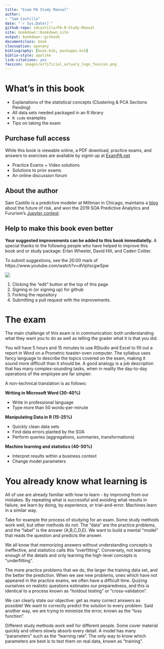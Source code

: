 ```yaml
--- 
title: "Exam PA Study Manual"
author: 
- "Sam Castillo"
date: "`r Sys.Date()`"
github-repo: sdcastillo/PA-R-Study-Manual
site: bookdown::bookdown_site
output: bookdown::gitbook
documentclass: book
classoption: openany
bibliography: [book.bib, packages.bib]
biblio-style: apalike
link-citations: yes
favicon: images/artificial_actuary_logo_favicon.png
---
```


# What's in this book

- Explanations of the statistical concepts (Clustering & PCA Sections Pending)
- All data sets needed packaged in an R library
- `R code` examples
- Tips on taking the exam

## Purchase full access

While this book is viewable online, a PDF download, practice exams, and answers to exercises are available by signin up at [ExamPA.net](https://www.exampa.net/pricing)

- Practice Exams + Video solutions
- Solutions to prior exams
- An online discussion forum


## About the author

Sam Castillo is a predictive modeler at Milliman in Chicago, maintains a [blog](http://artificialactuary.com/) about the future of risk, and won the 2019 SOA Predictive Analytics and Fururism's [Jupyter contest](https://nbviewer.jupyter.org/github/SOASections/SOA-Predictive-Modeling-Innovation-and-Industry-Contest-2019-First-Place/blob/master/Predicting%20Uncertainty%20Prediction%20Intervals%20from%20Gradient%20Boosted%20Quantile%20Regression.ipynb).

## Help to make this book even better

**Your suggested improvements can be added to this book immediatelly.**  A special thanks to the following people who have helped to improve this book and or study package: Erlan Wheeler, David Hill, and Caden Collier.

To submit suggestions, see the 20:00 mark of https://www.youtube.com/watch?v=dVqVscgwSpw

![](images/gitbook_pull_request.png)

1.  Clicking the "edit" button at the top of this page
2.  Signing in (or signing up) for github
3.  Forking the repository
4.  Submitting a pull request with the improvements.




# The exam

The main challenge  of this exam is in communication: both understanding what they want you to do as well as telling the grader what it is that you did.

You will have 5 hours and 15 minutes to use RStudio and Excel to fill out a report in Word on a Prometric toaster-oven computer.  The syllabus uses fancy language to describe the topics covered on the exam, making it sound more difficult than it should be.  A good analogy is a job description that has many complex-sounding tasks, when in reality the day-to-day operations of the employee are far simpler.

A non-technical translation is as follows:

**Writing in Microsoft Word (30-40%)**

- Write in professional language
- Type more than 50 words-per-minute

**Manipulating Data in R (15-25%)**

- Quickly clean data sets
- Find data errors planted by the SOA
- Perform queries (aggregations, summaries, transformations)

**Machine learning and statistics (40-50%)**

- Interpret results within a business context
- Change model parameters



# You already know what learning is

All of use are already familiar with how to learn - by improving from our mistakes.  By repeating what is successful and avoiding what results in failure, we learn by doing, by experience, or trial-and-error.  Machines learn in a similar way.

Take for example the process of studying for an exam.  Some study methods work well, but other methods do not.  The "data" are the practice problems, and the “label” is the answer (A,B,C,D,E).  We want to build a mental "model” that reads the question and predicts the answer.

We all know that memorizing answers without understanding concepts is ineffective, and statistics calls this "overfitting".  Conversely, not learning enough of the details and only learning the high-level concepts is "underfitting".

The more practice problems that we do, the larger the training data set, and the better the prediction.  When we see new problems, ones which have not appeared in the practice exams, we often have a difficult time. Quizing ourselves on realistic questions estimates our preparedness, and this is identical to a process known as "holdout testing" or "cross-validation". 

We can clearly state our objective: get as many correct answers as possible! We want to correctly predict the solution to every problem.  Said another way, we are trying to minimize the error, known as the "loss function".  

Different study methods work well for different people.  Some cover material quickly and others slowly absorb every detail.  A model has many "parameters" such as the "learning rate".  The only way to know which parameters are best is to test them on real data, known as "training".
